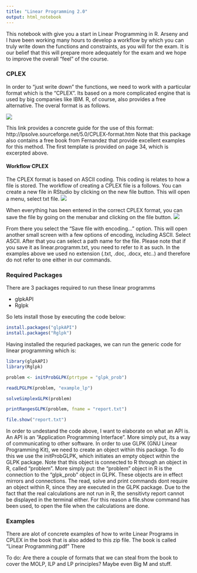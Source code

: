 ```yaml
---
title: "Linear Programming 2.0"
output: html_notebook
---
```


This notebook with give you a start in Linear Programming in R. Arseny and I have been working many hours to develop a workflow by which you can truly write down the functions and constraints, as you will for the exam. It is our belief that this will prepare more adequately for the exam and we hope to improve the overall "feel" of the course. 
<p></p><p></p>
<h3> CPLEX </h3>
In order to "just write down" the functions, we need to work with a particular format which is the "CPLEX". Its based on a more complicated engine that is used by big companies like IBM. R, of course, also provides a free alternative. The overal format is as follows.

![](figures/cplexformat.png)

This link provides a concrete guide for the use of this format:
http://lpsolve.sourceforge.net/5.0/CPLEX-format.htm
Note that this package also contains a free book from Fernandez that provide excellent examples for this method. The first template is provided on page 34, which is excerpted above.

<h4> Workflow CPLEX </h4>

The CPLEX format is based on ASCII coding. This coding is relates to how a file is stored. The workflow of creating a CPLEX file is a follows. You can create a new file in RStudio by clicking on the new file button. This will open a menu, select txt file. 
![](figures/openfile.png)

When everything has been entered in the correct CPLEX format, you can save the file by going on the menubar and clicking on the file button. 
![](figures/savefile.png)

From there you select the "Save file with encoding..." option. This will open another small screen with a few options of encoding, including ASCII. Select ASCII. After that you can select a path name for the file. Please note that if you save it as linear.programm.txt, you need to refer to it as such. In the examples above we used no extension (.txt, .doc, .docx, etc..) and therefore do not refer to one either in our commands.


<h3> Required Packages </h3>
There are 3 packages required to run these linear programms

<ul>
<li>glpkAPI</li>
<li>Rglpk</il>
</ul>

So lets install those by executing the code below:
```r
install.packages("glpkAPI")
install.packages("Rglpk")
```

Having installed the requried packages, we can run the generic code for linear programming which is:
```r
library(glpkAPI)
library(Rglpk)

problem <- initProbGLPK(ptrtype = "glpk_prob")

readLPGLPK(problem, "example_lp")

solveSimplexGLPK(problem)

printRangesGLPK(problem, fname = "report.txt")

file.show("report.txt")

```

In order to undestand the code above, I want to elaborate on what an API is. An API is an "Application Programming Interface". More simply put, its a way of communicating to other software. In order to use GLPK (GNU Linear Programming Kit), we need to create an object within this package. To do this we use the initProbGLPK, which initiates an empty object within the GLPK package. Note that this object is connected to R through an object in R, called "problem". More simply put: the "problem" object in R is the connection to the "glpk_prob" object in GLPK. These objects are in effect mirrors and connections. The read, solve and print commands dont require an object within R, since they are executed in the GLPK package.  Due to the fact that the real calculations are not run in R, the sensitivty report cannot be displayed in the terminal either. For this reason a file.show command has been used, to open the file when the calculations are done. 

<h3> Examples </h3>

There are alot of concrete examples of how to write Linear Programs in CPLEX in the book that is also added to this zip file. The book is called "Linear Programming.pdf" There 

To do:  Are there a couple of formats that we can steal from the book to cover the MOLP, ILP and LP principles? Maybe even Big M and stuff. 